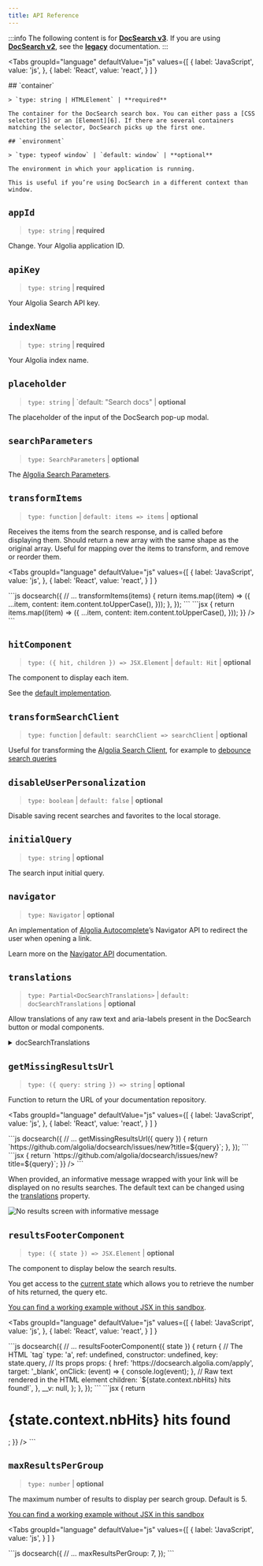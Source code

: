 ```yaml
---
title: API Reference
---
```



:::info
The following content is for [**DocSearch v3**](https://github.com/algolia/docsearch/). If you are using [**DocSearch v2**](https://github.com/algolia/docsearch/tree/master), see the [**legacy**](/docs/legacy/dropdown) documentation.
:::

<Tabs
  groupId="language"
  defaultValue="js"
  values={[
   { label: 'JavaScript', value: 'js', },
   { label: 'React', value: 'react', }
  ]
  }
>
  <TabItem value="js">
    ## `container`

    > `type: string | HTMLElement` | **required**

    The container for the DocSearch search box. You can either pass a [CSS selector][5] or an [Element][6]. If there are several containers matching the selector, DocSearch picks up the first one.

    ## `environment`

    > `type: typeof window` | `default: window` | **optional**

    The environment in which your application is running.

    This is useful if you’re using DocSearch in a different context than window.
  </TabItem>
</Tabs>


## `appId`

> `type: string` | **required**

Change. Your Algolia application ID.

## `apiKey`

> `type: string` | **required**

Your Algolia Search API key.

## `indexName`

> `type: string` | **required**

Your Algolia index name.

## `placeholder`

> `type: string` | \`default: "Search docs" | **optional**

The placeholder of the input of the DocSearch pop-up modal.

## `searchParameters`

> `type: SearchParameters` | **optional**

The [Algolia Search Parameters](https://www.algolia.com/doc/api-reference/search-api-parameters/).

## `transformItems`

> `type: function` | `default: items => items` | **optional**

Receives the items from the search response, and is called before displaying them. Should return a new array with the same shape as the original array. Useful for mapping over the items to transform, and remove or reorder them.

<Tabs
  groupId="language"
  defaultValue="js"
  values={[
   { label: 'JavaScript', value: 'js', },
   { label: 'React', value: 'react', }
  ]
  }
>
  <TabItem value="js">
    ```js
    docsearch({
      // ...
      transformItems(items) {
        return items.map((item) => ({
          ...item,
          content: item.content.toUpperCase(),
        }));
      },
    });
    ```
  </TabItem>

  <TabItem value="react">
    ```jsx
    <DocSearch
      // ...
      transformItems={(items) => {
        return items.map((item) => ({
          ...item,
          content: item.content.toUpperCase(),
        }));
      }}
    />
    ```
  </TabItem>
</Tabs>


## `hitComponent`

> `type: ({ hit, children }) => JSX.Element` | `default: Hit` | **optional**

The component to display each item.

See the [default implementation](https://github.com/algolia/docsearch/blob/main/packages/docsearch-react/src/Hit.tsx).

## `transformSearchClient`

> `type: function` | `default: searchClient => searchClient` | **optional**

Useful for transforming the [Algolia Search Client](https://www.algolia.com/doc/api-client/getting-started/what-is-the-api-client/javascript/?client=javascript), for example to [debounce search queries](https://codesandbox.io/s/docsearch-v3-debounced-search-gnx87)

## `disableUserPersonalization`

> `type: boolean` | `default: false` | **optional**

Disable saving recent searches and favorites to the local storage.

## `initialQuery`

> `type: string` | **optional**

The search input initial query.

## `navigator`

> `type: Navigator` | **optional**

An implementation of [Algolia Autocomplete](https://www.algolia.com/doc/ui-libraries/autocomplete/introduction/what-is-autocomplete/)’s Navigator API to redirect the user when opening a link.

Learn more on the [Navigator API](https://www.algolia.com/doc/ui-libraries/autocomplete/core-concepts/keyboard-navigation/) documentation.

## `translations`

> `type: Partial<DocSearchTranslations>` | `default: docSearchTranslations` | **optional**

Allow translations of any raw text and aria-labels present in the DocSearch button or modal components.

<details>
  <summary>docSearchTranslations</summary>

  <div>
    ```ts
    const translations: DocSearchTranslations = {
      button: {
        buttonText: 'Search',
        buttonAriaLabel: 'Search',
      },
      modal: {
        searchBox: {
          resetButtonTitle: 'Clear the query',
          resetButtonAriaLabel: 'Clear the query',
          cancelButtonText: 'Cancel',
          cancelButtonAriaLabel: 'Cancel',
        },
        startScreen: {
          recentSearchesTitle: 'Recent',
          noRecentSearchesText: 'No recent searches',
          saveRecentSearchButtonTitle: 'Save this search',
          removeRecentSearchButtonTitle: 'Remove this search from history',
          favoriteSearchesTitle: 'Favorite',
          removeFavoriteSearchButtonTitle: 'Remove this search from favorites',
        },
        errorScreen: {
          titleText: 'Unable to fetch results',
          helpText: 'You might want to check your network connection.',
        },
        footer: {
          selectText: 'to select',
          selectKeyAriaLabel: 'Enter key',
          navigateText: 'to navigate',
          navigateUpKeyAriaLabel: 'Arrow up',
          navigateDownKeyAriaLabel: 'Arrow down',
          closeText: 'to close',
          closeKeyAriaLabel: 'Escape key',
          searchByText: 'Search by',
        },
        noResultsScreen: {
          noResultsText: 'No results for',
          suggestedQueryText: 'Try searching for',
          reportMissingResultsText: 'Believe this query should return results?',
          reportMissingResultsLinkText: 'Let us know.',
        },
      },
    };
    ```
  </div>
</details>


## `getMissingResultsUrl`

> `type: ({ query: string }) => string` | **optional**

Function to return the URL of your documentation repository.

<Tabs
  groupId="language"
  defaultValue="js"
  values={[
   { label: 'JavaScript', value: 'js', },
   { label: 'React', value: 'react', }
  ]
  }
>
  <TabItem value="js">
    ```js
    docsearch({
      // ...
      getMissingResultsUrl({ query }) {
        return `https://github.com/algolia/docsearch/issues/new?title=${query}`;
      },
    });
    ```
  </TabItem>

  <TabItem value="react">
    ```jsx
    <DocSearch
      // ...
      getMissingResultsUrl={({ query }) => {
        return `https://github.com/algolia/docsearch/issues/new?title=${query}`;
      }}
    />
    ```
  </TabItem>
</Tabs>


When provided, an informative message wrapped with your link will be displayed on no results searches. The default text can be changed using the [translations](#translations) property.

<div className="uil-ta-center">
  <img src={useBaseUrl('img/assets/noResultsScreen.png')} alt="No results screen with informative message" />
</div>


## `resultsFooterComponent`

> `type: ({ state }) => JSX.Element` | **optional**

The component to display below the search results.

You get access to the [current state](https://github.com/algolia/autocomplete/blob/next/packages/autocomplete-core/src/types/AutocompleteState.ts) which allows you to retrieve the number of hits returned, the query etc.

[You can find a working example without JSX in this sandbox](https://codesandbox.io/s/docsearch-v3-resultsfootercomponent-without-jsx-jperd5).

<Tabs
  groupId="language"
  defaultValue="js"
  values={[
   { label: 'JavaScript', value: 'js', },
   { label: 'React', value: 'react', }
  ]
  }
>
  <TabItem value="js">
    ```js
    docsearch({
      // ...
      resultsFooterComponent({ state }) {
        return {
          // The HTML `tag`
          type: 'a',
          ref: undefined,
          constructor: undefined,
          key: state.query,
          // Its props
          props: {
            href: 'https://docsearch.algolia.com/apply',
            target: '_blank',
            onClick: (event) => {
              console.log(event);
            },
            // Raw text rendered in the HTML element
            children: `${state.context.nbHits} hits found!`,
          },
          __v: null,
        };
      },
    });
    ```
  </TabItem>

  <TabItem value="react">
    ```jsx
    <DocSearch
      // ...
      resultsFooterComponent={({ state }) => {
        return <h1>{state.context.nbHits} hits found</h1>;
      }}
    />
    ```
  </TabItem>
</Tabs>


## `maxResultsPerGroup`

> `type: number` | **optional**

The maximum number of results to display per search group. Default is 5.

[You can find a working example without JSX in this sandbox](https://codesandbox.io/s/docsearch-v3-maxresultspergroup-without-jsx-ct9m22?file=/src/index.js)

<Tabs
  groupId="language"
  defaultValue="js"
  values={[
   { label: 'JavaScript', value: 'js', }
  ]
  }
>
  <TabItem value="js">
    ```js
    docsearch({
      // ...
      maxResultsPerGroup: 7,
    });
    ```
  </TabItem>
</Tabs>


